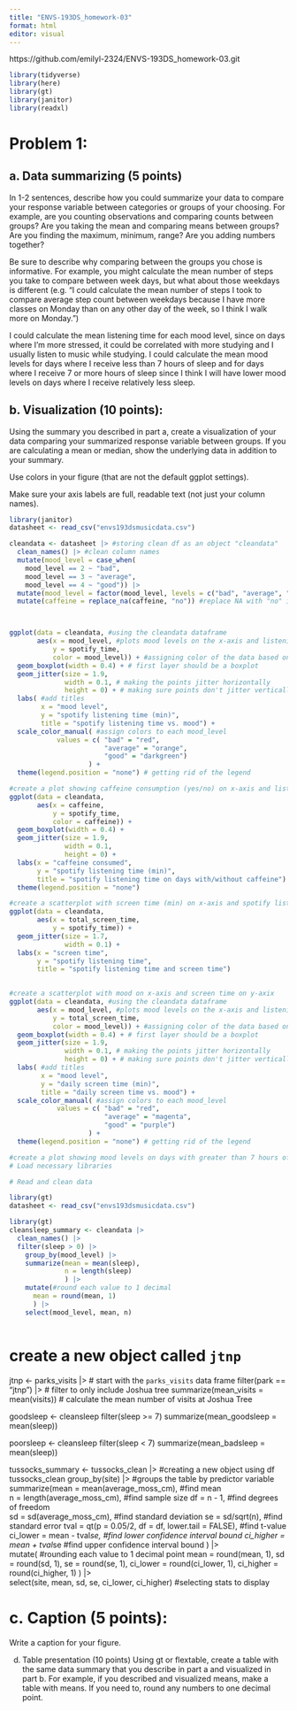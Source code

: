 ```yaml
---
title: "ENVS-193DS_homework-03"
format: html
editor: visual
---
```


https://github.com/emilyl-2324/ENVS-193DS_homework-03.git

```r
library(tidyverse)
library(here)
library(gt)
library(janitor)
library(readxl)
```

# Problem 1:

## a. Data summarizing (5 points)

In 1-2 sentences, describe how you could summarize your data to compare your response variable between categories or groups of your choosing. For example, are you counting observations and comparing counts between groups? Are you taking the mean and comparing means between groups? Are you finding the maximum, minimum, range? Are you adding numbers together?

Be sure to describe why comparing between the groups you chose is informative. For example, you might calculate the mean number of steps you take to compare between week days, but what about those weekdays is different (e.g. “I could calculate the mean number of steps I took to compare average step count between weekdays because I have more classes on Monday than on any other day of the week, so I think I walk more on Monday.”)

I could calculate the mean listening time for each mood level, since on days where I'm more stressed, it could be correlated with more studying and I usually listen to music while studying. I could calculate the mean mood levels for days where I receive less than 7 hours of sleep and for days where I receive 7 or more hours of sleep since I think I will have lower mood levels on days where I receive relatively less sleep.

## b. Visualization (10 points):

Using the summary you described in part a, create a visualization of your data comparing your summarized response variable between groups. If you are calculating a mean or median, show the underlying data in addition to your summary.

Use colors in your figure (that are not the default ggplot settings).

Make sure your axis labels are full, readable text (not just your column names).

```r
library(janitor)
datasheet <- read_csv("envs193dsmusicdata.csv")

cleandata <- datasheet |> #storing clean df as an object "cleandata"
  clean_names() |> #clean column names 
  mutate(mood_level = case_when(
    mood_level == 2 ~ "bad",
    mood_level == 3 ~ "average",
    mood_level == 4 ~ "good")) |> 
  mutate(mood_level = factor(mood_level, levels = c("bad", "average", "good"))) |> # set order here
  mutate(caffeine = replace_na(caffeine, "no")) #replace NA with "no" in caffeine column



ggplot(data = cleandata, #using the cleandata dataframe 
       aes(x = mood_level, #plots mood levels on the x-axis and listening time on the y-axis 
           y = spotify_time,  
           color = mood_level)) + #assigning color of the data based on mood 
  geom_boxplot(width = 0.4) + # first layer should be a boxplot 
  geom_jitter(size = 1.9,
              width = 0.1, # making the points jitter horizontally 
              height = 0) + # making sure points don't jitter vertically 
  labs( #add titles
        x = "mood level", 
        y = "spotify listening time (min)",
        title = "spotify listening time vs. mood") + 
  scale_color_manual( #assign colors to each mood_level
            values = c( "bad" = "red",
                        "average" = "orange",
                        "good" = "darkgreen")
                    ) +
  theme(legend.position = "none") # getting rid of the legend

```

```r
#create a plot showing caffeine consumption (yes/no) on x-axis and listening time (min) on y-axis 
ggplot(data = cleandata,
       aes(x = caffeine, 
           y = spotify_time, 
           color = caffeine)) +
  geom_boxplot(width = 0.4) + 
  geom_jitter(size = 1.9, 
              width = 0.1, 
              height = 0) +
  labs(x = "caffeine consumed",
       y = "spotify listening time (min)",
       title = "spotify listening time on days with/without caffeine") +
  theme(legend.position = "none")
```

```r
#create a scatterplot with screen time (min) on x-axis and spotify listening time (min) on y-axis
ggplot(data = cleandata, 
       aes(x = total_screen_time,
           y = spotify_time)) +
  geom_jitter(size = 1.7,
              width = 0.1) + 
  labs(x = "screen time",
       y = "spotify listening time",
       title = "spotify listening time and screen time")
  
```

```r
#create a scatterplot with mood on x-axis and screen time on y-axix 
ggplot(data = cleandata, #using the cleandata dataframe 
       aes(x = mood_level, #plots mood levels on the x-axis and listening time on the y-axis 
           y = total_screen_time,  
           color = mood_level)) + #assigning color of the data based on mood 
  geom_boxplot(width = 0.4) + # first layer should be a boxplot 
  geom_jitter(size = 1.9,
              width = 0.1, # making the points jitter horizontally 
              height = 0) + # making sure points don't jitter vertically 
  labs( #add titles
        x = "mood level", 
        y = "daily screen time (min)",
        title = "daily screen time vs. mood") + 
  scale_color_manual( #assign colors to each mood_level
            values = c( "bad" = "red",
                        "average" = "magenta",
                        "good" = "purple")
                    ) +
  theme(legend.position = "none") # getting rid of the legend
```

```r
#create a plot showing mood levels on days with greater than 7 hours of sleep vs. days with less than 7 hours of sleep; create table with >7 and <7, mean mood levels, and n. 
# Load necessary libraries

# Read and clean data

library(gt) 
datasheet <- read_csv("envs193dsmusicdata.csv")

library(gt) 
cleansleep_summary <- cleandata |> 
  clean_names() |> 
  filter(sleep > 0) |> 
    group_by(mood_level) |> 
    summarize(mean = mean(sleep),
              n = length(sleep)
              ) |> 
    mutate(#round each value to 1 decimal
      mean = round(mean, 1)
      ) |> 
    select(mood_level, mean, n)



```

# create a new object called `jtnp`
jtnp <- parks_visits |> # start with the `parks_visits` data frame
  filter(park == "jtnp") |> # filter to only include Joshua tree
  summarize(mean_visits = mean(visits)) # calculate the mean number of visits at Joshua Tree

goodsleep <- cleansleep
  filter(sleep >= 7)
  summarize(mean_goodsleep = mean(sleep))

poorsleep <- cleansleep
  filter(sleep < 7)
  summarize(mean_badsleep = mean(sleep))


tussocks_summary <- tussocks_clean |> #creating a new object using df 
tussocks_clean 
  group_by(site) |> #groups the table by predictor variable 
  summarize(mean = mean(average_moss_cm), #find mean  
            n = length(average_moss_cm), #find sample size 
            df = n - 1, #find degrees of freedom  
            sd = sd(average_moss_cm), #find standard deviation 
            se = sd/sqrt(n), #find standard error 
            tval = qt(p = 0.05/2, df = df, lower.tail = FALSE), #find t-value 
            ci_lower = mean - tval*se, #find lower confidence interval bound 
            ci_higher = mean + tval*se #find upper confidence interval bound 
            ) |>  
  mutate( #rounding each value to 1 decimal point 
      mean = round(mean, 1), 
      sd = round(sd, 1), 
      se = round(se, 1), 
      ci_lower = round(ci_lower, 1), 
      ci_higher = round(ci_higher, 1) 
        ) |>  
  select(site, mean, sd, se, ci_lower, ci_higher)  #selecting stats to 
display 



# c. Caption (5 points):

Write a caption for your figure.

d.  Table presentation (10 points) Using gt or flextable, create a table with the same data summary that you describe in part a and visualized in part b. For example, if you described and visualized means, make a table with means. If you need to, round any numbers to one decimal point.

